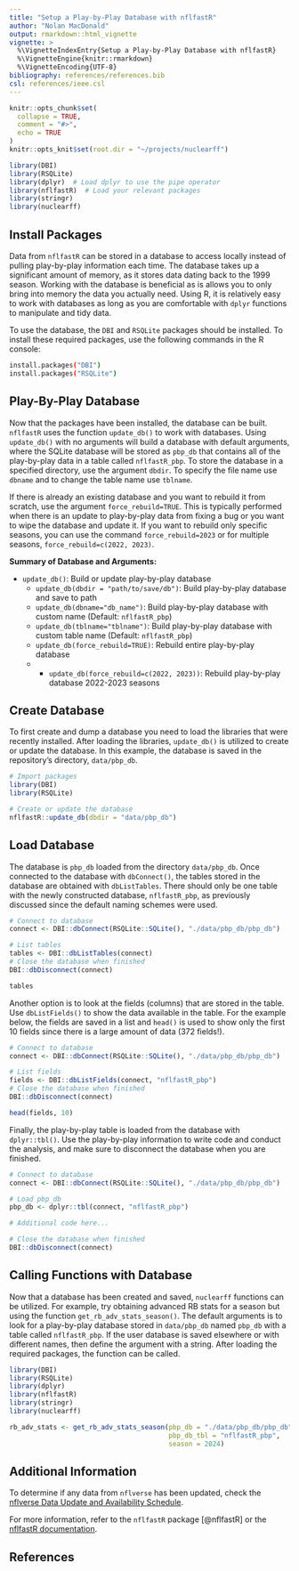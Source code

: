 ```yaml
---
title: "Setup a Play-by-Play Database with nflfastR"
author: "Nolan MacDonald"
output: rmarkdown::html_vignette
vignette: >
  %\VignetteIndexEntry{Setup a Play-by-Play Database with nflfastR}
  %\VignetteEngine{knitr::rmarkdown}
  %\VignetteEncoding{UTF-8}
bibliography: references/references.bib
csl: references/ieee.csl
---
```


```r
knitr::opts_chunk$set(
  collapse = TRUE,
  comment = "#>",
  echo = TRUE
)
knitr::opts_knit$set(root.dir = "~/projects/nuclearff")
```

```r
library(DBI)
library(RSQLite)
library(dplyr)  # Load dplyr to use the pipe operator
library(nflfastR)  # Load your relevant packages
library(stringr)
library(nuclearff)
```

## Install Packages

Data from `nflfastR` can be stored in a database to access locally instead of pulling play-by-play information each time.
The database takes up a significant amount of memory, as it stores data dating back to the 1999 season.
Working with the database is beneficial as is allows you to only bring into memory the data you actually need.
Using R, it is relatively easy to work with databases as long as you are comfortable with `dplyr` functions to manipulate and tidy data.

To use the database, the `DBI` and `RSQLite` packages should be installed.
To install these required packages, use the following commands in the R console:
```bash
install.packages("DBI")
install.packages("RSQLite")
```

## Play-By-Play Database

Now that the packages have been installed, the database can be built.
`nflfastR` uses the function `update_db()` to work with databases.
Using `update_db()` with no arguments will build a database with default arguments, where the SQLite database will be stored as `pbp_db` that contains all of the play-by-play data in a table called `nflfastR_pbp`.
To store the database in a specified directory, use the argument `dbdir`.
To specify the file name use `dbname` and to change the table name use `tblname`.

If there is already an existing database and you want to rebuild it from scratch, use the argument `force_rebuild=TRUE`. 
This is typically performed when there is an update to play-by-play data from fixing a bug or you want to wipe the database and update it. 
If you want to rebuild only specific seasons, you can use the command `force_rebuild=2023` or for multiple seasons, `force_rebuild=c(2022, 2023)`.

**Summary of Database and Arguments:**

- `update_db()`: Build or update play-by-play database
  - `update_db(dbdir = "path/to/save/db")`: Build play-by-play database and save to path
  - `update_db(dbname="db_name")`: Build play-by-play database with custom name (Default: `nflfastR_pbp`)
  - `update_db(tblname="tblname")`: Build play-by-play database with custom table name (Default: `nflfastR_pbp`)
  - `update_db(force_rebuild=TRUE)`: Rebuild entire play-by-play database
  - - `update_db(force_rebuild=c(2022, 2023))`: Rebuild play-by-play database 2022-2023 seasons

## Create Database

To first create and dump a database you need to load the libraries that were recently installed.
After loading the libraries, `update_db()` is utilized to create or update the database.
In this example, the database is saved in the repository's directory, `data/pbp_db`.

```r
# Import packages
library(DBI)
library(RSQLite)

# Create or update the database
nflfastR::update_db(dbdir = "data/pbp_db")
```

## Load Database

The database is `pbp_db` loaded from the directory `data/pbp_db`.
Once connected to the database with `dbConnect()`, the tables stored in the
database are obtained with `dbListTables`.
There should only be one table with the newly constructed database, `nflfastR_pbp`,
as previously discussed since the default naming schemes were used.

```r
# Connect to database
connect <- DBI::dbConnect(RSQLite::SQLite(), "./data/pbp_db/pbp_db")

# List tables
tables <- DBI::dbListTables(connect)
# Close the database when finished
DBI::dbDisconnect(connect)

tables
```

Another option is to look at the fields (columns) that are stored in the table.
Use `dbListFields()` to show the data available in the table.
For the example below, the fields are saved in a list and `head()` is used to
show only the first 10 fields since there is a large amount of data (372 fields!).

```r
# Connect to database
connect <- DBI::dbConnect(RSQLite::SQLite(), "./data/pbp_db/pbp_db")

# List fields
fields <- DBI::dbListFields(connect, "nflfastR_pbp")
# Close the database when finished
DBI::dbDisconnect(connect)

head(fields, 10)
```

Finally, the play-by-play table is loaded from the database with `dplyr::tbl()`.
Use the play-by-play information to write code and conduct the analysis,
and make sure to disconnect the database when you are finished.

```r
# Connect to database
connect <- DBI::dbConnect(RSQLite::SQLite(), "./data/pbp_db/pbp_db")

# Load pbp_db
pbp_db <- dplyr::tbl(connect, "nflfastR_pbp")

# Additional code here...

# Close the database when finished
DBI::dbDisconnect(connect)
```

## Calling Functions with Database

Now that a database has been created and saved, `nuclearff` functions can be
utilized.
For example, try obtaining advanced RB stats for a season but using the function
`get_rb_adv_stats_season()`.
The default arguments is to look for a play-by-play database stored in
`data/pbp_db` named `pbp_db` with a table called `nflfastR_pbp`.
If the user database is saved elsewhere or with different names, then define
the argument with a string.
After loading the required packages, the function can be called.
```r
library(DBI)
library(RSQLite)
library(dplyr)
library(nflfastR)
library(stringr)
library(nuclearff)

rb_adv_stats <- get_rb_adv_stats_season(pbp_db = "./data/pbp_db/pbp_db",
                                        pbp_db_tbl = "nflfastR_pbp",
                                        season = 2024)
```

## Additional Information

To determine if any data from `nflverse` has been updated, check the
[nflverse Data Update and Availability Schedule](https://nflreadr.nflverse.com/articles/nflverse_data_schedule.html).

For more information, refer to the `nflfastR` package [@nflfastR] or the
[nflfastR documentation](https://www.nflfastr.com).

## References
